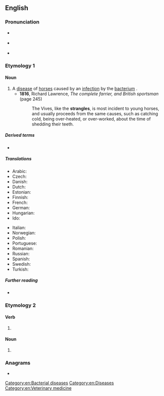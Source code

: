 ==English==

===Pronunciation===
* {{a|RP}} {{IPA|en|/ˈstɹæŋɡ(ə)lz/}}
* {{a|GA}} {{IPA|en|/ˈstɹæŋɡəlz/}}
* {{hyphenation|en|stran|gles}}

===Etymology 1===

====Noun====
{{en-noun|-}}

# A [[disease]] of [[horse]]s caused by an [[infection]] by the [[bacterium]] {{taxlink|Streptococcus equi|species|noshow=1|ver=180503}}.
#* '''1816''', Richard Lawrence, ''The complete farrier, and British sportsman'' (page 245)
#*: The Vives, like the '''strangles''', is most incident to young horses, and usually proceeds from the same causes, such as catching cold, being over-heated, or over-worked, about the time of shedding their teeth.

=====Derived terms=====
* {{l|en|bastard strangles}}

=====Translations=====
{{trans-top|disease of horses}}
* Arabic: {{t-needed|ar}}
* Czech: {{t|cs|hříběcí}}
* Danish: {{t|da|kværke|c}}
* Dutch: {{t+|nl|droes|m}}
* Estonian: {{t|et|nõlg}}
* Finnish: {{t|fi|pääntauti}}
* French: {{t+|fr|gourme|f}}
* German: {{t+|de|Druse|f}}
* Hungarian: {{t|hu|mirigykór}}
* Ido: {{t+|io|gurmo}}
{{trans-mid}}
* Italian: {{t|it|stranguglione|m}}
* Norwegian: {{t|no|kverke|m}}
* Polish: {{t|pl|zołzy|f}}
* Portuguese: {{t|pt|garrotilho|m}}
* Romanian: {{t-needed|ro}}
* Russian: {{t-needed|ru}}
* Spanish: {{t|es|gurma|f}}
* Swedish: {{t|sv|kvarka|c}}
* Turkish: {{t|tr|su sakağısı}}
{{trans-bottom}}

=====Further reading=====
* {{pedia}}

===Etymology 2===

====Verb====
{{head|en|verb form}}

# {{en-third-person singular of|strangle}}

====Noun====
{{head|en|noun form}}

# {{plural of|en|strangle}}

===Anagrams===
* {{anagrams|en|a=aeglnrsst|grantless|slangster}}

[[Category:en:Bacterial diseases]]
[[Category:en:Diseases]]
[[Category:en:Veterinary medicine]]